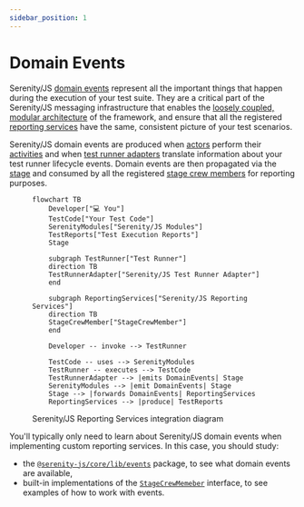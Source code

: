 ```yaml
---
sidebar_position: 1
---
```


# Domain Events

Serenity/JS [domain events](/api/core-events/class/DomainEvent) represent all the important things that happen during the execution of your test suite.
They are a critical part of the Serenity/JS messaging infrastructure
that enables the [loosely coupled, modular architecture](/handbook/getting-started/architecture/)
of the framework, and ensure that all the registered [reporting services](/handbook/reporting/)
have the same, consistent picture of your test scenarios.

Serenity/JS domain events are produced when [actors](/api/core/class/Actor) perform their [activities](/api/core/class/Activity)
and when [test runner adapters](/handbook/test-runners/) translate information about your test runner lifecycle events.
Domain events are then propagated via the [stage](/api/core/class/Stage) and consumed by all
the registered [stage crew members](/api/core/interface/StageCrewMember) for reporting purposes.

<figure>

```mermaid
flowchart TB
    Developer["💻 You"]
    TestCode["Your Test Code"]
    SerenityModules["Serenity/JS Modules"]
    TestReports["Test Execution Reports"]
    Stage

    subgraph TestRunner["Test Runner"]
    direction TB
    TestRunnerAdapter["Serenity/JS Test Runner Adapter"]
    end

    subgraph ReportingServices["Serenity/JS Reporting Services"]
    direction TB
    StageCrewMember["StageCrewMember"]
    end

    Developer -- invoke --> TestRunner

    TestCode -- uses --> SerenityModules
    TestRunner -- executes --> TestCode
    TestRunnerAdapter --> |emits DomainEvents| Stage
    SerenityModules --> |emit DomainEvents| Stage
    Stage --> |forwards DomainEvents| ReportingServices
    ReportingServices --> |produce| TestReports
```

<figcaption>Serenity/JS Reporting Services integration diagram</figcaption>
</figure>

You'll typically only need to learn about Serenity/JS domain events when implementing custom reporting services. In this case, you should study:
- the [`@serenity-js/core/lib/events`](/api/core-events/class/DomainEvent) package, to see what domain events are available,
- built-in implementations of the [`StageCrewMemeber`](/api/core/interface/StageCrewMember) interface, to see examples of how to work with events.
